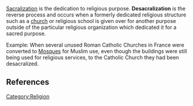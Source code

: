 {{Copy to Wiktionary}}
{{Orphan|date=August 2006}} 
[[Sanctification|Sacralization]] is the dedication to religious purpose.  '''Desacralization''' is the reverse process and occurs when a formerly dedicated religious structure such as a [[church]] or religious school is given over for another purpose outside of the particular religious organization which dedicated it for a sacred purpose.

Example: When several unused Roman Catholic Churches in France were converted to [[Mosques]] for Muslim use, even though the buildings were still being used for religious services, to the Catholic Church they had been desacralized.

==References==
{{unreferenced||date=June 2006}}
<references />

[[Category:Religion]]

{{reli-stub}}
